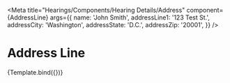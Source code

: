 


<Meta
  title="Hearings/Components/Hearing Details/Address"
  component={AddressLine}
  args={{
    name: 'John Smith',
    addressLine1: '123 Test St.',
    addressCity: 'Washington',
    addressState: 'D.C.',
    addressZip: '20001',
  }}
/>

# Address Line

<Preview>
  <Story name="Normal">
    {Template.bind({})}
  </Story>
</Preview>

<Props of={AddressLine} />
